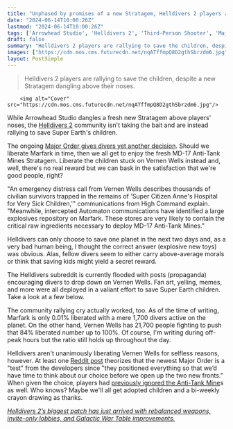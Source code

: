 ```yaml
---
title: "Unphased by promises of a new Stratagem, Helldivers 2 players are rallying to save the children in the current Major Order"
date: "2024-06-14T10:00:26Z"
lastmod: "2024-06-14T10:00:26Z"
tags: ['Arrowhead Studio', 'Helldivers 2', 'Third-Person Shooter', 'Major Order', 'Super Earth', 'Vernens Wells', 'Marfark', 'MD-17 Anti-Tank Mines', 'Reddit', 'Community', 'Propanganda', 'Fan Art']
draft: false
summary: "Helldivers 2 players are rallying to save the children, despite a new Stratagem dangling above their noses."
images: ["https://cdn.mos.cms.futurecdn.net/nqATffmpQ8D2gthSbrzdm6.jpg"]
layout: PostSimple
---
```

> Helldivers 2 players are rallying to save the children, despite a new Stratagem dangling above their noses.


        <img alt="Cover" src="https://cdn.mos.cms.futurecdn.net/nqATffmpQ8D2gthSbrzdm6.jpg"/>
        
While Arrowhead Studio dangles a fresh new Stratagem above players' noses, the [Helldivers 2](https://www.gamesradar.com/helldivers-2-guide/) community isn't taking the bait and are instead rallying to save Super Earth's children.

The ongoing [Major Order gives divers yet another decision](https://www.gamesradar.com/games/third-person-shooter/new-helldivers-2-major-order-gives-players-another-shot-at-securing-anti-tank-mines-but-only-if-they-pick-the-stratagem-over-saving-thousands-of-super-earth-children/). Should we liberate Marfark in time, then we all get to enjoy the fresh MD-17 Anti-Tank Mines Stratagem. Liberate the children stuck on Vernen Wells instead and, well, there's no real reward but we can bask in the satisfaction that we're good people, right? 

"An emergency distress call from Vernen Wells describes thousands of civilian survivors trapped in the remains of 'Super Citizen Anne's Hospital for Very Sick Children,'" communications from High Command explain. "Meanwhile, intercepted Automaton communications have identified a large explosives repository on Marfark. These stores are very likely to contain the critical raw ingredients necessary to deploy MD-17 Anti-Tank Mines."

Helldivers can only choose to save one planet in the next two days and, as a very bad human being, I thought the correct answer (explosive new toys) was obvious. Alas, fellow divers seem to either carry above-average morals or think that saving kids might yield a secret reward. 

The Helldivers subreddit is currently flooded with posts (propaganda) encouraging divers to drop down on Vernen Wells. Fan art, yelling, memes, and more were all deployed in a valiant effort to save Super Earth children. Take a look at a few below.

The community rallying cry actually worked, too. As of the time of writing, Marfark is only 0.01% liberated with a mere 1,700 divers active on the planet. On the other hand, Vernen Wells has 21,700 people fighting to push that 84% liberated number up to 100%. Of course, I'm writing during off-peak hours but the ratio still holds up throughout the day.

Helldivers aren't unanimously liberating Vernen Wells for selfless reasons, however. At least one [Reddit post](https://www.reddit.com/r/Helldivers/comments/1dedwjm/save_the_children/) theorizes that the newest Major Order is a "test" from the developers since "they positioned everything so that we’d have time to think about our choice before we open up the two new fronts." When given the choice, players had [previously ignored the Anti-Tank Mine](https://www.gamesradar.com/games/third-person-shooter/new-helldivers-2-major-order-makes-players-choose-which-planet-to-save-earning-a-rocket-launcher-or-anti-tank-mines-but-not-both/)s as well. Who knows? Maybe we'll all get adopted children and a bi-weekly crayon drawing as thanks.

[<em>Helldivers 2’s biggest patch has just arrived with rebalanced weapons, invite-only lobbies, and Galactic War Table improvements.</em>](https://www.gamesradar.com/games/third-person-shooter/helldivers-2s-new-patch-goes-weapons-free-on-buffing-and-nerfing-stratagems-plus-improving-the-galactic-war-table-with-new-supply-lines/)
        